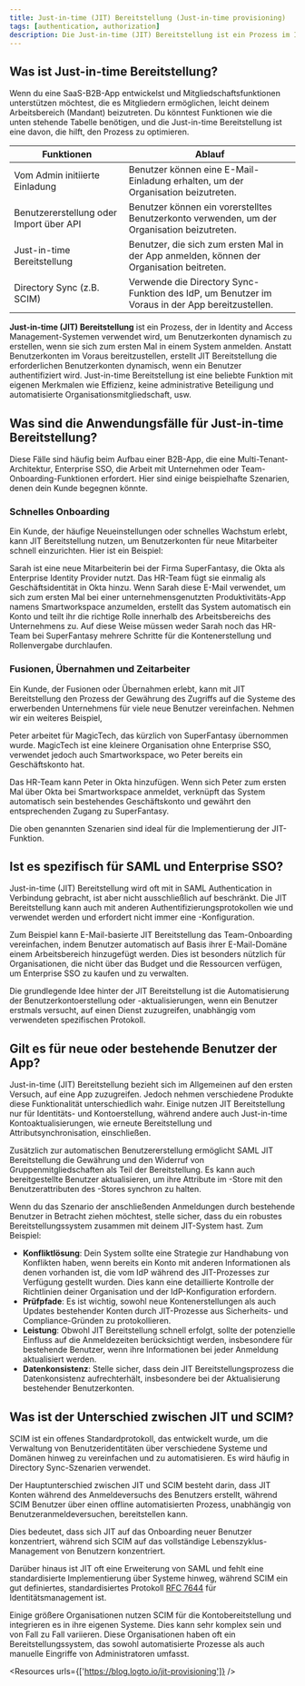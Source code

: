 ```yaml
---
title: Just-in-time (JIT) Bereitstellung (Just-in-time provisioning)
tags: [authentication, authorization]
description: Die Just-in-time (JIT) Bereitstellung ist ein Prozess im Identity and Access Management (IAM), bei dem Benutzerkonten dynamisch und automatisch erstellt werden, wenn ein Benutzer versucht, zum ersten Mal auf ein System oder eine Anwendung zuzugreifen. Dieser Ansatz hilft, den Onboarding-Prozess zu optimieren und sicherzustellen, dass Benutzerkonten nur bei Bedarf erstellt werden, wodurch der Verwaltungsaufwand reduziert und die Sicherheit verbessert wird.
---
```


## Was ist Just-in-time Bereitstellung?

Wenn du eine SaaS-B2B-App entwickelst und Mitgliedschaftsfunktionen unterstützen möchtest, die es Mitgliedern ermöglichen, leicht deinem Arbeitsbereich (Mandant) beizutreten. Du könntest Funktionen wie die unten stehende Tabelle benötigen, und die Just-in-time Bereitstellung ist eine davon, die hilft, den Prozess zu optimieren.

| Funktionen | Ablauf |
| --- | --- |
| Vom Admin initiierte Einladung | Benutzer können eine E-Mail-Einladung erhalten, um der Organisation beizutreten. |
| Benutzererstellung oder Import über API | Benutzer können ein vorerstelltes Benutzerkonto verwenden, um der Organisation beizutreten. |
| Just-in-time Bereitstellung | Benutzer, die sich zum ersten Mal in der App anmelden, können der Organisation beitreten. |
| Directory Sync (z.B. SCIM) | Verwende die Directory Sync-Funktion des IdP, um Benutzer im Voraus in der App bereitzustellen. |

**Just-in-time (JIT) Bereitstellung** ist ein Prozess, der in Identity and Access Management-Systemen verwendet wird, um Benutzerkonten dynamisch zu erstellen, wenn sie sich zum ersten Mal in einem System anmelden. Anstatt Benutzerkonten im Voraus bereitzustellen, erstellt JIT Bereitstellung die erforderlichen Benutzerkonten dynamisch, wenn ein Benutzer authentifiziert wird. Just-in-time Bereitstellung ist eine beliebte Funktion mit eigenen Merkmalen wie Effizienz, keine administrative Beteiligung und automatisierte Organisationsmitgliedschaft, usw.

## Was sind die Anwendungsfälle für Just-in-time Bereitstellung?

Diese Fälle sind häufig beim Aufbau einer B2B-App, die eine Multi-Tenant-Architektur, Enterprise SSO, die Arbeit mit Unternehmen oder Team-Onboarding-Funktionen erfordert. Hier sind einige beispielhafte Szenarien, denen dein Kunde begegnen könnte.

### Schnelles Onboarding

Ein Kunde, der häufige Neueinstellungen oder schnelles Wachstum erlebt, kann JIT Bereitstellung nutzen, um Benutzerkonten für neue Mitarbeiter schnell einzurichten. Hier ist ein Beispiel:

Sarah ist eine neue Mitarbeiterin bei der Firma SuperFantasy, die Okta als Enterprise Identity Provider nutzt. Das HR-Team fügt sie einmalig als Geschäftsidentität in Okta hinzu. Wenn Sarah diese E-Mail verwendet, um sich zum ersten Mal bei einer unternehmensgenutzten Produktivitäts-App namens Smartworkspace anzumelden, erstellt das System automatisch ein Konto und teilt ihr die richtige Rolle innerhalb des Arbeitsbereichs des Unternehmens zu. Auf diese Weise müssen weder Sarah noch das HR-Team bei SuperFantasy mehrere Schritte für die Kontenerstellung und Rollenvergabe durchlaufen.

### Fusionen, Übernahmen und Zeitarbeiter

Ein Kunde, der Fusionen oder Übernahmen erlebt, kann mit JIT Bereitstellung den Prozess der Gewährung des Zugriffs auf die Systeme des erwerbenden Unternehmens für viele neue Benutzer vereinfachen. Nehmen wir ein weiteres Beispiel,

Peter arbeitet für MagicTech, das kürzlich von SuperFantasy übernommen wurde. MagicTech ist eine kleinere Organisation ohne Enterprise SSO, verwendet jedoch auch Smartworkspace, wo Peter bereits ein Geschäftskonto hat.

Das HR-Team kann Peter in Okta hinzufügen. Wenn sich Peter zum ersten Mal über Okta bei Smartworkspace anmeldet, verknüpft das System automatisch sein bestehendes Geschäftskonto und gewährt den entsprechenden Zugang zu SuperFantasy.

Die oben genannten Szenarien sind ideal für die Implementierung der JIT-Funktion.

## Ist es spezifisch für SAML und Enterprise SSO?

Just-in-time (JIT) Bereitstellung wird oft mit <Ref slug="enterprise-sso" /> in SAML Authentication in Verbindung gebracht, ist aber nicht ausschließlich auf <Ref slug="saml" /> beschränkt. Die JIT Bereitstellung kann auch mit anderen Authentifizierungsprotokollen wie <Ref slug="oauth-2.0" /> und <Ref slug="openid-connect" /> verwendet werden und erfordert nicht immer eine <Ref slug="enterprise-sso" />-Konfiguration.

Zum Beispiel kann E-Mail-basierte JIT Bereitstellung das Team-Onboarding vereinfachen, indem Benutzer automatisch auf Basis ihrer E-Mail-Domäne einem Arbeitsbereich hinzugefügt werden. Dies ist besonders nützlich für Organisationen, die nicht über das Budget und die Ressourcen verfügen, um Enterprise SSO zu kaufen und zu verwalten.

Die grundlegende Idee hinter der JIT Bereitstellung ist die Automatisierung der Benutzerkontoerstellung oder -aktualisierungen, wenn ein Benutzer erstmals versucht, auf einen Dienst zuzugreifen, unabhängig vom verwendeten spezifischen Protokoll.

## Gilt es für neue oder bestehende Benutzer der App?

Just-in-time (JIT) Bereitstellung bezieht sich im Allgemeinen auf den ersten Versuch, auf eine App zuzugreifen. Jedoch nehmen verschiedene Produkte diese Funktionalität unterschiedlich wahr. Einige nutzen JIT Bereitstellung nur für Identitäts- und Kontoerstellung, während andere auch Just-in-time Kontoaktualisierungen, wie erneute Bereitstellung und Attributsynchronisation, einschließen.

Zusätzlich zur automatischen Benutzererstellung ermöglicht SAML JIT Bereitstellung die Gewährung und den Widerruf von Gruppenmitgliedschaften als Teil der Bereitstellung. Es kann auch bereitgestellte Benutzer aktualisieren, um ihre Attribute im <Ref slug="service-provider" />-Store mit den Benutzerattributen des <Ref slug="identity-provider" />-Stores synchron zu halten.

Wenn du das Szenario der anschließenden Anmeldungen durch bestehende Benutzer in Betracht ziehen möchtest, stelle sicher, dass du ein robustes Bereitstellungssystem zusammen mit deinem JIT-System hast. Zum Beispiel:

- **Konfliktlösung**: Dein System sollte eine Strategie zur Handhabung von Konflikten haben, wenn bereits ein Konto mit anderen Informationen als denen vorhanden ist, die vom IdP während des JIT-Prozesses zur Verfügung gestellt wurden. Dies kann eine detaillierte Kontrolle der Richtlinien deiner Organisation und der IdP-Konfiguration erfordern.
- **Prüfpfade**: Es ist wichtig, sowohl neue Kontenerstellungen als auch Updates bestehender Konten durch JIT-Prozesse aus Sicherheits- und Compliance-Gründen zu protokollieren.
- **Leistung**: Obwohl JIT Bereitstellung schnell erfolgt, sollte der potenzielle Einfluss auf die Anmeldezeiten berücksichtigt werden, insbesondere für bestehende Benutzer, wenn ihre Informationen bei jeder Anmeldung aktualisiert werden.
- **Datenkonsistenz**: Stelle sicher, dass dein JIT Bereitstellungsprozess die Datenkonsistenz aufrechterhält, insbesondere bei der Aktualisierung bestehender Benutzerkonten.

## Was ist der Unterschied zwischen JIT und SCIM?

SCIM ist ein offenes Standardprotokoll, das entwickelt wurde, um die Verwaltung von Benutzeridentitäten über verschiedene Systeme und Domänen hinweg zu vereinfachen und zu automatisieren. Es wird häufig in Directory Sync-Szenarien verwendet.

Der Hauptunterschied zwischen JIT und SCIM besteht darin, dass JIT Konten während des Anmeldeversuchs des Benutzers erstellt, während SCIM Benutzer über einen offline automatisierten Prozess, unabhängig von Benutzeranmeldeversuchen, bereitstellen kann.

Dies bedeutet, dass sich JIT auf das Onboarding neuer Benutzer konzentriert, während sich SCIM auf das vollständige Lebenszyklus-Management von Benutzern konzentriert.

Darüber hinaus ist JIT oft eine Erweiterung von SAML und fehlt eine standardisierte Implementierung über Systeme hinweg, während SCIM ein gut definiertes, standardisiertes Protokoll [RFC 7644](https://datatracker.ietf.org/doc/html/rfc7644) für Identitätsmanagement ist.

Einige größere Organisationen nutzen SCIM für die Kontobereitstellung und integrieren es in ihre eigenen Systeme. Dies kann sehr komplex sein und von Fall zu Fall variieren. Diese Organisationen haben oft ein Bereitstellungssystem, das sowohl automatisierte Prozesse als auch manuelle Eingriffe von Administratoren umfasst.

<Resources urls={['https://blog.logto.io/jit-provisioning']} />
